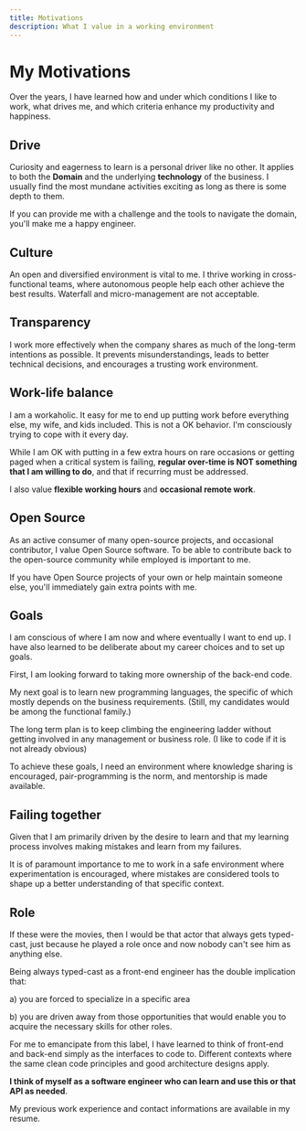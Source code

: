 ```yaml
---
title: Motivations
description: What I value in a working environment
---
```



# My Motivations
Over the years, I have learned how and under which conditions I like to work, what drives me, and which criteria enhance my productivity and happiness.

## Drive
Curiosity and eagerness to learn is a personal driver like no other.
It applies to both the **Domain** and the underlying **technology** of the business.
I usually find the most mundane activities exciting as long as there is some depth to them.

If you can provide me with a challenge and the tools to navigate the domain, you'll make me a happy engineer.


## Culture
An open and diversified environment is vital to me.
I thrive working in cross-functional teams, where autonomous people help each other achieve the best results. Waterfall and micro-management are not acceptable.

## Transparency
I work more effectively when the company shares as much of the long-term intentions as possible. It prevents misunderstandings, leads to better technical decisions, and encourages a trusting work environment.

## Work-life balance
I am a workaholic. It easy for me to end up putting work before everything else, my wife, and kids included. This is not a OK behavior. I'm consciously trying to cope with it every day.

While I am OK with putting in a few extra hours on rare occasions or getting paged when a critical system is failing, **regular over-time is NOT something that I am willing to do**, and that if recurring must be addressed.

I also value **flexible working hours** and **occasional remote work**.

## Open Source
As an active consumer of many open-source projects, and occasional contributor, I value Open Source software.
To be able to contribute back to the open-source community while employed is important to me.

If you have Open Source projects of your own or help maintain someone else, you'll immediately gain extra points with me.

## Goals
I am conscious of where I am now and where eventually I want to end up.
I have also learned to be deliberate about my career choices and to set up goals.

First, I am looking forward to taking more ownership of the back-end code.

My next goal is to learn new programming languages, the specific of which mostly depends on the business requirements. (Still, my candidates would be among the functional family.)

The long term plan is to keep climbing the engineering ladder without getting involved in any management or business role. (I like to code if it is not already obvious)

To achieve these goals, I need an environment where knowledge sharing is encouraged, pair-programming is the norm, and mentorship is made available.

## Failing together
Given that I am primarily driven by the desire to learn and that my learning process involves making mistakes and learn from my failures.

It is of paramount importance to me to work in a safe environment where experimentation is encouraged, where mistakes are considered tools to shape up a better understanding of that specific context.

## Role
If these were the movies, then I would be that actor that always gets typed-cast, just because he played a role once and now nobody can't see him as anything else.

Being always typed-cast as a front-end engineer has the double implication that:

a) you are forced to specialize in a specific area

b) you are driven away from those opportunities that would enable you to acquire the necessary skills for other roles.

For me to emancipate from this label, I have learned to think of front-end and back-end simply as the interfaces to code to.
Different contexts where the same clean code principles and good architecture designs apply.

**I think of myself as a software engineer who can learn and use this or that API as needed**.

My previous work experience and contact informations are available in my <ReadLink to="/resume">resume</ReadLink>.
